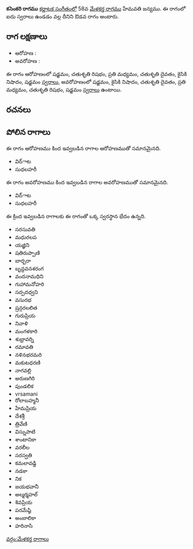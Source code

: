 {{Infobox ragam
	| name          	= కసెంకరి
	| synonym	    	= 
	| mela          	= 
	| chakra        	= 
	| janaka        	= 
	| type          	= ఔడవ
	| arohanam      	= {{svaraC|S|R2|M2|D2|N2|S'}} 
	| avarohanam    	= {{svaraC|S'|N2|D2|M2|R2|S}}
	| jeeva         	=
	| chhaya        	=
	| nyasa         	=
	| vishesha      	= 
	| equivalent  		= 
}}
{{కర్ణాటక సంగీత రాగాలు}}
'''కసెంకరి రాగము''' [[కర్ణాటక సంగీతం]]లో 58వ [[మేళకర్త రాగము]] హేమవతి జన్యము.  ఈ రాగంలో ఐదు స్వరాలు ఉండడం వల్ల దీనిని ఔడవ రాగం అంటారు.


==రాగ లక్షణాలు==


* ఆరోహణ : {{svaraC|S|R2|M2|D2|N2|S'}} 
* అవరోహణ : {{svaraC|S'|N2|D2|M2|R2|S}}

ఈ రాగం ఆరోహణంలో షడ్జమం, చతుశృతి రిషభం, ప్రతి మధ్యమం, చతుశృతి దైవతం, కైసికి నిషాదం, షడ్జమం [[స్వరాలు]], అవరోహణంలో షడ్జమం, కైసికి నిషాదం, చతుశృతి దైవతం, ప్రతి మధ్యమం, చతుశృతి రిషభం, షడ్జమం [[స్వరాలు]] ఉంటాయి.

==రచనలు==



==పోలిన రాగాలు==
ఈ రాగం ఆరోహణము కింద ఇవ్వబడిన రాగాల ఆరోహణముతో సమానమైనది.
* విద్ాట
* సుధలహరీ

ఈ రాగం అవరోహణము కింద ఇవ్వబడిన రాగాల అవరోహణముతో సమానమైనది.
* విద్ాట
* సుధలహరీ

ఈ క్రింద ఇవ్వబడిన రాగాలకు ఈ రాగంతో ఒక్క స్వరస్థాన భేదం ఉన్నది.
* సరసువతి
* మధురలప
* యజ్ఞిని
* షతిరుప్పాణి
* బార్బరా
* బృన్దవనశరంగ
* వందనామధిని
* గుహామనోహరి
* సద్పదధ్వని
* వసురభ
* ష్రన్గరలలిత
* గురుప్రియ
* నివాళి
* మంగళకారి
* శుభ్రావర్ని
* రమావతి
* నళినభరమరి
* మకుటధరణి
* నాగవల్లి
* అరుణగిరి
* పుండలిక
* vrsamani
* రోలాబహ్మనీ
* హేమప్రియ
* దేశశ్రీ
* త్రివేణి
* విస్నుపాటి
* శాంటానికా
* వరలీల
* సరస్వతి
* కమలావడ్డి
* నడకా
* నిక
* జయభవానీ
* అల్మర్మహల్
* శివప్రియ
* పరమేష్ఠి
* అంబాలికా
* హరినాసి



[[వర్గం:మేళకర్త రాగాలు]]